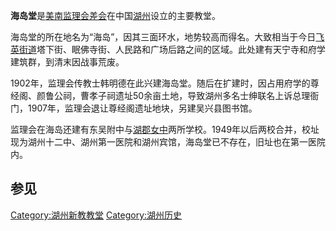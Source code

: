 '''海岛堂'''是[[监理会差会|美南监理会差会]]在中国[[湖州|湖州]]设立的主要教堂。

海岛堂的所在地名为“海岛”，因其三面环水，地势较高而得名。大致相当于今日[[飞英街道|飞英街道]]塔下街、眠佛寺街、人民路和广场后路之间的区域。此处建有天宁寺和府学建筑群，到清末因战事荒废。

1902年，监理会传教士韩明德在此兴建海岛堂。随后在扩建时，因占用府学的尊经阁、颜鲁公祠，曹孝子祠遗址50余亩土地，导致湖州多名士绅联名上诉总理衙门，1907年，监理会退让尊经阁遗址地块，另建吴兴县图书馆。

监理会在海岛还建有东吴附中与[[湖郡女中|湖郡女中]]两所学校。1949年以后两校合并，校址现为湖州十二中、湖州第一医院和湖州宾馆，海岛堂已不存在，旧址也在第一医院内。

== 参见 ==

[[Category:湖州新教教堂|Category:湖州新教教堂]]
[[Category:湖州历史|Category:湖州历史]]